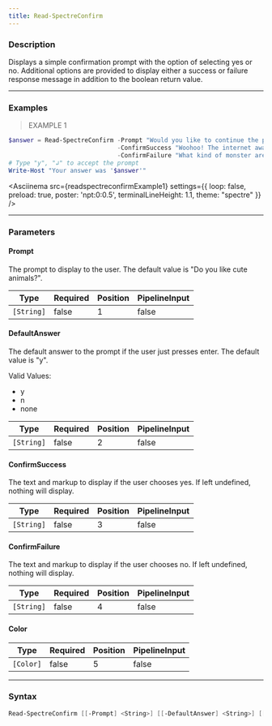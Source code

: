 ```yaml
---
title: Read-SpectreConfirm
---
```









### Description

Displays a simple confirmation prompt with the option of selecting yes or no. Additional options are provided to display either a success or failure response message in addition to the boolean return value.



---


### Examples
> EXAMPLE 1

```powershell
$answer = Read-SpectreConfirm -Prompt "Would you like to continue the preview installation of [#7693FF]PowerShell 7?[/]" `
                              -ConfirmSuccess "Woohoo! The internet awaits your elite development contributions." `
                              -ConfirmFailure "What kind of monster are you? How could you do this?"
# Type "y", "↲" to accept the prompt
Write-Host "Your answer was '$answer'"
```
<Asciinema
    src={readspectreconfirmExample1}
    settings={{
        loop: false,
        preload: true,
        poster: 'npt:0:0.5',
        terminalLineHeight: 1.1,
        theme: "spectre"
    }}
/>


---


### Parameters
#### **Prompt**

The prompt to display to the user. The default value is "Do you like cute animals?".






|Type      |Required|Position|PipelineInput|
|----------|--------|--------|-------------|
|`[String]`|false   |1       |false        |



#### **DefaultAnswer**

The default answer to the prompt if the user just presses enter. The default value is "y".



Valid Values:

* y
* n
* none






|Type      |Required|Position|PipelineInput|
|----------|--------|--------|-------------|
|`[String]`|false   |2       |false        |



#### **ConfirmSuccess**

The text and markup to display if the user chooses yes. If left undefined, nothing will display.






|Type      |Required|Position|PipelineInput|
|----------|--------|--------|-------------|
|`[String]`|false   |3       |false        |



#### **ConfirmFailure**

The text and markup to display if the user chooses no. If left undefined, nothing will display.






|Type      |Required|Position|PipelineInput|
|----------|--------|--------|-------------|
|`[String]`|false   |4       |false        |



#### **Color**




|Type     |Required|Position|PipelineInput|
|---------|--------|--------|-------------|
|`[Color]`|false   |5       |false        |





---


### Syntax
```powershell
Read-SpectreConfirm [[-Prompt] <String>] [[-DefaultAnswer] <String>] [[-ConfirmSuccess] <String>] [[-ConfirmFailure] <String>] [[-Color] <Color>] [<CommonParameters>]
```
